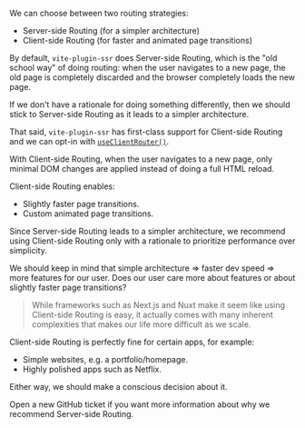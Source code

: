 We can choose between two routing strategies:
 - Server-side Routing (for a simpler architecture)
 - Client-side Routing (for faster and animated page transitions)

By default, `vite-plugin-ssr` does Server-side Routing,
which is the "old school way" of doing routing:
when the user navigates to a new page,
the old page is completely discarded and the browser completely loads the new page.

If we don't have a rationale for doing something differently, then we should stick to Server-side Routing as it leads to a simpler architecture.

That said, `vite-plugin-ssr` has first-class support for Client-side Routing and we can opt-in with [`useClientRouter()`](/useClientRouter).

With Client-side Routing,
when the user navigates to a new page,
only minimal DOM changes are applied
instead of doing a full HTML reload.

Client-side Routing enables:
- Slightly faster page transitions.
- Custom animated page transitions.

Since Server-side Routing leads to a simpler architecture,
we recommend using Client-side Routing only with a rationale to prioritize performance over simplicity.

We should keep in mind that simple architecture => faster dev speed => more features for our user. Does our user care more about features or about slightly faster page transitions?

> While frameworks such as Next.js and Nuxt make it seem like using Client-side Routing is easy, it actually comes with many inherent complexities that makes our life more difficult as we scale.

Client-side Routing is perfectly fine for certain apps, for example:
 - Simple websites, e.g. a portfolio/homepage.
 - Highly polished apps such as Netflix.

Either way, we should make a conscious decision about it.

Open a new GitHub ticket if you want more information about why we recommend Server-side Routing.
